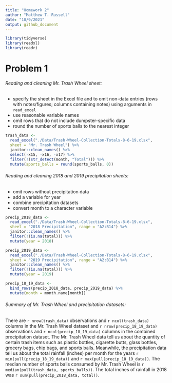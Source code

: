 ```yaml
---
title: "Homework 2"
author: "Matthew T. Russell"
date: "10/9/2021"
output: github_document
---
```


```r
library(tidyverse)
library(readxl)
library(readr)
```

# Problem 1

###### Reading and cleaning Mr. Trash Wheel sheet:
* specify the sheet in the Excel file and to omit non-data entries
(rows with notes/figures; columns containing notes) using arguments in `read_excel`
* use reasonable variable names
* omit rows that do not include dumpster-specific data
* round the number of sports balls to the nearest integer

```r

trash_data <- 
  read_excel("./Data/Trash-Wheel-Collection-Totals-8-6-19.xlsx", 
  sheet = "Mr. Trash Wheel") %>% 
  janitor::clean_names() %>% 
  select(-x15, -x16, -x17) %>% 
  filter(!(str_detect(month, "Total"))) %>% 
  mutate(sports_balls = round(sports_balls, 0))

```

###### Reading and cleaning 2018 and 2019 precipitation sheets:
* omit rows without precipitation data
* add a variable for year
* combine precipitation datasets
* convert month to a character variable

```r

precip_2018_data <- 
  read_excel("./Data/Trash-Wheel-Collection-Totals-8-6-19.xlsx", 
  sheet = "2018 Precipitation", range = "A2:B14") %>% 
  janitor::clean_names() %>% 
  filter(!(is.na(total))) %>% 
  mutate(year = 2018)

precip_2019_data <- 
  read_excel("./Data/Trash-Wheel-Collection-Totals-8-6-19.xlsx", 
  sheet = "2019 Precipitation", range = "A2:B14") %>%
  janitor::clean_names() %>% 
  filter(!(is.na(total))) %>% 
  mutate(year = 2019)

precip_18_19_data <-
  bind_rows(precip_2018_data, precip_2019_data) %>% 
  mutate(month = month.name[month])
```

###### Summary of Mr. Trash Wheel and precipitation datasets:

There are `r nrow(trash_data)` observations and `r ncol(trash_data)` columns in the Mr. Trash Wheel dataset and `r nrow(precip_18_19_data)` observations and `r ncol(precip_18_19_data)` columns in the combined precipitation dataset. The Mr. Trash Wheel data tell us about the quantity of certain trash items such as plastic bottles, cigarette butts, glass bottles, grocery bags, chip bags, and sports balls. Meanwhile, the precipitation data tell us about the total rainfall (inches) per month for the years `r min(pull(precip_18_19_data))` and `r max(pull(precip_18_19_data))`. The median number of sports balls consumed by Mr. Trash Wheel is `r median(pull(trash_data, sports_balls))`. The total inches of rainfall in 2018 was `r sum(pull(precip_2018_data, total))`.



